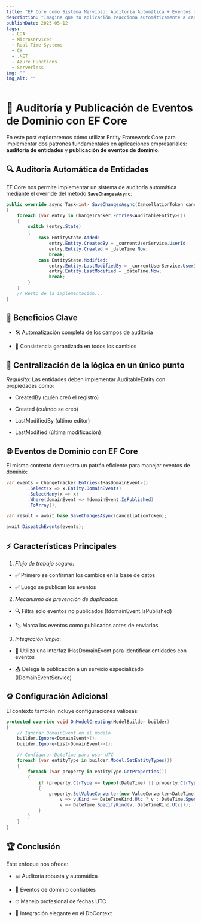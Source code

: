```yaml
---
title: "EF Core como Sistema Nervioso: Auditoría Automática + Eventos de Dominio = Aplicaciones más Inteligentes"
description: "Imagina que tu aplicación reacciona automáticamente a cada cambio, registra toda su actividad crítica y se comunica internamente sin código repetitivo. En este post te revelo cómo lograrlo usando EF Core como el sistema nervioso central de tu dominio, con dos técnicas infalibles: auditoría automática y eventos de dominio. Incluye el código exacto que uso en sistemas empresariales reales."
publishDate: 2025-05-12
tags:
  - EDA
  - Microservices
  - Real-Time Systems
  - C#
  - .NET
  - Azure Functions
  - Serverless
img: ""
img_alt: ""
---
```


# 🧠 Auditoría y Publicación de Eventos de Dominio con EF Core

En este post exploraremos cómo utilizar Entity Framework Core para implementar dos patrones fundamentales en aplicaciones empresariales: **auditoría de entidades** y **publicación de eventos de dominio**.

## 🔍 Auditoría Automática de Entidades

EF Core nos permite implementar un sistema de auditoría automática mediante el override del método **`SaveChangesAsync`**:

```csharp
public override async Task<int> SaveChangesAsync(CancellationToken cancellationToken = default)
{
    foreach (var entry in ChangeTracker.Entries<AuditableEntity>())
    {
        switch (entry.State)
        {
            case EntityState.Added:
                entry.Entity.CreatedBy = _currentUserService.UserId;
                entry.Entity.Created = _dateTime.Now;
                break;
            case EntityState.Modified:
                entry.Entity.LastModifiedBy = _currentUserService.UserId;
                entry.Entity.LastModified = _dateTime.Now;
                break;
        }
    }
    // Resto de la implementación...
}
```

## 🎯 Beneficios Clave

- 🛠 Automatización completa de los campos de auditoría

- 🔄 Consistencia garantizada en todos los cambios

## 📌 Centralización de la lógica en un único punto

_Requisito_: Las entidades deben implementar AuditableEntity con propiedades como:

- CreatedBy (quién creó el registro)

- Created (cuándo se creó)

- LastModifiedBy (último editor)

- LastModified (última modificación)

## 🌐 Eventos de Dominio con EF Core

El mismo contexto demuestra un patrón eficiente para manejar eventos de dominio:

```csharp
var events = ChangeTracker.Entries<IHasDomainEvent>()
        .Select(x => x.Entity.DomainEvents)
        .SelectMany(x => x)
        .Where(domainEvent => !domainEvent.IsPublished)
        .ToArray();

var result = await base.SaveChangesAsync(cancellationToken);

await DispatchEvents(events);
```

## ⚡ Características Principales

1. _Flujo de trabajo seguro_:

- ✅ Primero se confirman los cambios en la base de datos

- ✅ Luego se publican los eventos

2. _Mecanismo de prevención de duplicados_:

- 🔍 Filtra solo eventos no publicados (!domainEvent.IsPublished)

- 🏷 Marca los eventos como publicados antes de enviarlos

3. _Integración limpia_:

- 🧩 Utiliza una interfaz IHasDomainEvent para identificar entidades con eventos

- 📤 Delega la publicación a un servicio especializado (IDomainEventService)

## ⚙️ Configuración Adicional

El contexto también incluye configuraciones valiosas:

```csharp
protected override void OnModelCreating(ModelBuilder builder)
{
    // Ignorar DomainEvent en el modelo
    builder.Ignore<DomainEvent>();
    builder.Ignore<List<DomainEvent>>();

    // Configurar DateTime para usar UTC
    foreach (var entityType in builder.Model.GetEntityTypes())
    {
        foreach (var property in entityType.GetProperties())
        {
            if (property.ClrType == typeof(DateTime) || property.ClrType == typeof(DateTime?))
            {
                property.SetValueConverter(new ValueConverter<DateTime, DateTime>(
                    v => v.Kind == DateTimeKind.Utc ? v : DateTime.SpecifyKind(v, DateTimeKind.Utc),
                    v => DateTime.SpecifyKind(v, DateTimeKind.Utc)));
            }
        }
    }
}
```

## 🏆 Conclusión

Este enfoque nos ofrece:

- 📊 Auditoría robusta y automática

- 🚀 Eventos de dominio confiables

- ⏱ Manejo profesional de fechas UTC

- 💎 Integración elegante en el DbContext
